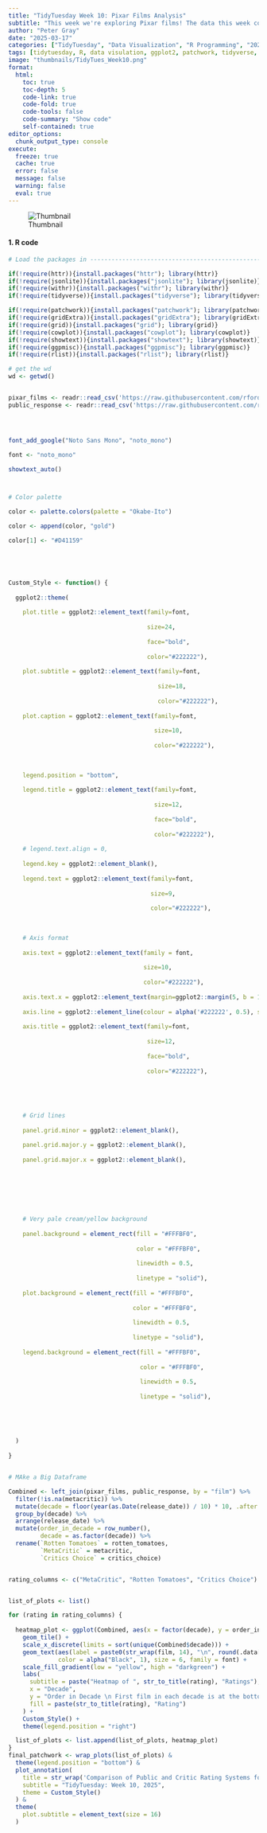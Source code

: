 ```yaml
---
title: "TidyTuesday Week 10: Pixar Films Analysis"
subtitle: "This week we're exploring Pixar films! The data this week comes from the {pixarfilms} R package by Eric Leung."
author: "Peter Gray"
date: "2025-03-17" 
categories: ["TidyTuesday", "Data Visualization", "R Programming", "2025"]
tags: [tidytuesday, R, data visulation, ggplot2, patchwork, tidyverse, risk-analysis]
image: "thumbnails/TidyTues_Week10.png"
format:
  html:
    toc: true
    toc-depth: 5
    code-link: true
    code-fold: true
    code-tools: false
    code-summary: "Show code"
    self-contained: true
editor_options: 
  chunk_output_type: console
execute: 
  freeze: true                                                  
  cache: true                                                   
  error: false
  message: false
  warning: false
  eval: true
---
```


![Thumbnail](thumbnails/TidyTues_Week10.png)

#### 1. R code

```r


# Load the packages in ----------------------------------------------------

if(!require(httr)){install.packages("httr"); library(httr)}
if(!require(jsonlite)){install.packages("jsonlite"); library(jsonlite)}
if(!require(withr)){install.packages("withr"); library(withr)}
if(!require(tidyverse)){install.packages("tidyverse"); library(tidyverse)}

if(!require(patchwork)){install.packages("patchwork"); library(patchwork)}
if(!require(gridExtra)){install.packages("gridExtra"); library(gridExtra)}
if(!require(grid)){install.packages("grid"); library(grid)}
if(!require(cowplot)){install.packages("cowplot"); library(cowplot)}
if(!require(showtext)){install.packages("showtext"); library(showtext)}
if(!require(ggpmisc)){install.packages("ggpmisc"); library(ggpmisc)}
if(!require(rlist)){install.packages("rlist"); library(rlist)}

# get the wd
wd <- getwd()


pixar_films <- readr::read_csv('https://raw.githubusercontent.com/rfordatascience/tidytuesday/main/data/2025/2025-03-11/pixar_films.csv')
public_response <- readr::read_csv('https://raw.githubusercontent.com/rfordatascience/tidytuesday/main/data/2025/2025-03-11/public_response.csv')




font_add_google("Noto Sans Mono", "noto_mono")

font <- "noto_mono"

showtext_auto()



# Color palette

color <- palette.colors(palette = "Okabe-Ito")

color <- append(color, "gold")

color[1] <- "#D41159"





Custom_Style <- function() {
  
  ggplot2::theme(
    
    plot.title = ggplot2::element_text(family=font,
                                       
                                       size=24,
                                       
                                       face="bold",
                                       
                                       color="#222222"),
    
    plot.subtitle = ggplot2::element_text(family=font,
                                          
                                          size=18,
                                          
                                          color="#222222"),
    
    plot.caption = ggplot2::element_text(family=font,
                                         
                                         size=10,
                                         
                                         color="#222222"),
    
    
    
    legend.position = "bottom",
    
    legend.title = ggplot2::element_text(family=font,
                                         
                                         size=12,
                                         
                                         face="bold",
                                         
                                         color="#222222"),
    
    # legend.text.align = 0,
    
    legend.key = ggplot2::element_blank(),
    
    legend.text = ggplot2::element_text(family=font,
                                        
                                        size=9,
                                        
                                        color="#222222"),
    
    
    
    # Axis format
    
    axis.text = ggplot2::element_text(family = font,
                                      
                                      size=10,
                                      
                                      color="#222222"),
    
    axis.text.x = ggplot2::element_text(margin=ggplot2::margin(5, b = 10), size =8),
    
    axis.line = ggplot2::element_line(colour = alpha('#222222', 0.5), size =0.5),
    
    axis.title = ggplot2::element_text(family=font,
                                       
                                       size=12,
                                       
                                       face="bold",
                                       
                                       color="#222222"),
    
    
    
    
    
    # Grid lines
    
    panel.grid.minor = ggplot2::element_blank(),
    
    panel.grid.major.y = ggplot2::element_blank(),
    
    panel.grid.major.x = ggplot2::element_blank(),
    
    
    
    
    
    
    
    # Very pale cream/yellow background
    
    panel.background = element_rect(fill = "#FFFBF0", 
                                    
                                    color = "#FFFBF0",
                                    
                                    linewidth = 0.5,
                                    
                                    linetype = "solid"),
    
    plot.background = element_rect(fill = "#FFFBF0", 
                                   
                                   color = "#FFFBF0",
                                   
                                   linewidth = 0.5,
                                   
                                   linetype = "solid"),
    
    legend.background = element_rect(fill = "#FFFBF0", 
                                     
                                     color = "#FFFBF0",
                                     
                                     linewidth = 0.5,
                                     
                                     linetype = "solid"),
    
    
    
    
    
  )
  
}


# MAke a Big Dataframe

Combined <- left_join(pixar_films, public_response, by = "film") %>% 
  filter(!is.na(metacritic)) %>% 
  mutate(decade = floor(year(as.Date(release_date)) / 10) * 10, .after = release_date) %>% 
  group_by(decade) %>% 
  arrange(release_date) %>% 
  mutate(order_in_decade = row_number(),
         decade = as.factor(decade)) %>% 
  rename(`Rotten Tomatoes` = rotten_tomatoes,
         `MetaCritic` = metacritic,
         `Critics Choice` = critics_choice)


rating_columns <- c("MetaCritic", "Rotten Tomatoes", "Critics Choice")


list_of_plots <- list()

for (rating in rating_columns) {
  
  heatmap_plot <- ggplot(Combined, aes(x = factor(decade), y = order_in_decade, fill = .data[[rating]])) +
    geom_tile() +
    scale_x_discrete(limits = sort(unique(Combined$decade))) +
    geom_text(aes(label = paste0(str_wrap(film, 14), "\n", round(.data[[rating]], 1))),
              color = alpha("Black", 1), size = 6, family = font) +
    scale_fill_gradient(low = "yellow", high = "darkgreen") +
    labs(
      subtitle = paste("Heatmap of ", str_to_title(rating), "Ratings"),
      x = "Decade",
      y = "Order in Decade \n First film in each decade is at the bottom",
      fill = paste(str_to_title(rating), "Rating")
    ) +
    Custom_Style() +
    theme(legend.position = "right")

  list_of_plots <- list.append(list_of_plots, heatmap_plot)
}
final_patchwork <- wrap_plots(list_of_plots) &
  theme(legend.position = "bottom") &
  plot_annotation(
    title = str_wrap('Comparison of Public and Critic Rating Systems for different Pixar films', 80),
    subtitle = "TidyTuesday: Week 10, 2025",
    theme = Custom_Style()
  ) &
  theme(
    plot.subtitle = element_text(size = 16)
  )


```
